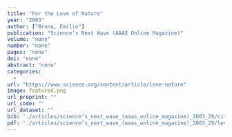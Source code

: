 ```yaml
---
title: "For the Love of Nature"
year: "2003"
author: ["Bruna, Emilio"]
publication: "Science’s Next Wave (AAAS Online Magazine)"
volume: "none"
number: "none"
pages: "none"
doi: "none"
abstract: "none"
categories: 
  - 
url: "https://www.science.org/content/article/love-nature"
image: featured.png
url_preprint: ""
url_code: ""
url_dataset: ""
bib: './articles/science’s_next_wave_(aaas_online_magazine)_2003_29/cite.bib'
pdf: './articles/science’s_next_wave_(aaas_online_magazine)_2003_29/love-naturehtml_NA.pdf'
---
```

